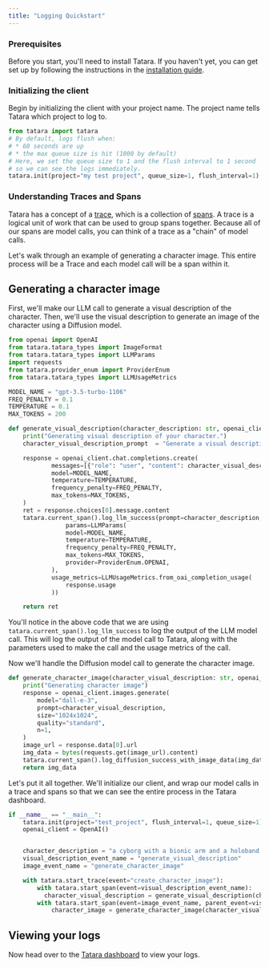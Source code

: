 ```yaml
---
title: "Logging Quickstart"
---
```


### Prerequisites

Before you start, you'll need to install Tatara. If you haven't yet, you can get set up by following the instructions in the [installation guide](/setup).

### Initializing the client

Begin by initializing the client with your project name. The project name tells Tatara which project to log to.

```python
from tatara import tatara
# By default, logs flush when:
# * 60 seconds are up
# * the max queue size is hit (1000 by default)
# Here, we set the queue size to 1 and the flush interval to 1 second
# so we can see the logs immediately.
tatara.init(project="my test project", queue_size=1, flush_interval=1)
```

### Understanding Traces and Spans

Tatara has a concept of a [trace](/concepts#traces), which is a collection of [spans](/concepts#span). A trace is a logical unit of work that can be used to group spans together.
Because all of our spans are model calls, you can think of a trace as a "chain" of model calls.

Let's walk through an example of generating a character image. This entire process will be a Trace and each model call will be a span within it.

## Generating a character image

First, we'll make our LLM call to generate a visual description of the character. Then, we'll use the visual description to generate an image of the character using a Diffusion model.

```python
from openai import OpenAI
from tatara.tatara_types import ImageFormat
from tatara.tatara_types import LLMParams
import requests
from tatara.provider_enum import ProviderEnum
from tatara.tatara_types import LLMUsageMetrics

MODEL_NAME = "gpt-3.5-turbo-1106"
FREQ_PENALTY = 0.1
TEMPERATURE = 0.1
MAX_TOKENS = 200

def generate_visual_description(character_description: str, openai_client: OpenAI):
    print("Generating visual description of your character.")
    character_visual_description_prompt  = "Generate a visual description of the following character: {}".format(character_description)

    response = openai_client.chat.completions.create(
            messages=[{"role": "user", "content": character_visual_description_prompt}],
            model=MODEL_NAME,
            temperature=TEMPERATURE,
            frequency_penalty=FREQ_PENALTY,
            max_tokens=MAX_TOKENS,
    )
    ret = response.choices[0].message.content
    tatara.current_span().log_llm_success(prompt=character_description, output=ret,
                params=LLMParams(
                model=MODEL_NAME,
                temperature=TEMPERATURE,
                frequency_penalty=FREQ_PENALTY,
                max_tokens=MAX_TOKENS,
                provider=ProviderEnum.OPENAI,
            ),
            usage_metrics=LLMUsageMetrics.from_oai_completion_usage(
                response.usage
            ))

    return ret
```

You'll notice in the above code that we are using `tatara.current_span().log_llm_success` to log the output of the LLM model call. This will log the output of the model call to Tatara, along with the parameters used to make the call and the usage metrics of the call.

Now we'll handle the Diffusion model call to generate the character image.

```python
def generate_character_image(character_visual_description: str, openai_client: OpenAI):
    print("Generating character image")
    response = openai_client.images.generate(
        model="dall-e-3",
        prompt=character_visual_description,
        size="1024x1024",
        quality="standard",
        n=1,
    )
    image_url = response.data[0].url
    img_data = bytes(requests.get(image_url).content)
    tatara.current_span().log_diffusion_success_with_image_data(img_data, ImageFormat.PNG, prompt=character_visual_description)
    return img_data
```

Let's put it all together. We'll initialize our client, and wrap our model calls in a trace and spans so that we can see the entire process in the Tatara dashboard.

```python
if __name__ == "__main__":
    tatara.init(project="test_project", flush_interval=1, queue_size=1)
    openai_client = OpenAI()


    character_description = "a cyborg with a bionic arm and a holoband."
    visual_description_event_name = "generate_visual_description"
    image_event_name = "generate_character_image"

    with tatara.start_trace(event="create_character_image"):
        with tatara.start_span(event=visual_description_event_name):
          character_visual_description = generate_visual_description(character_description, openai_client)
        with tatara.start_span(event=image_event_name, parent_event=visual_description_event_name):
            character_image = generate_character_image(character_visual_description, openai_client)
```

## Viewing your logs

Now head over to the [Tatara dashboard](https://app.tatara.ai) to view your logs.
